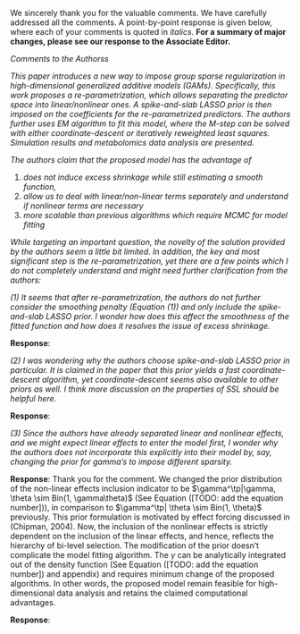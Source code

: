 We sincerely thank you for the valuable comments. We have carefully addressed all the comments. A point-by-point response is given below, where each of your comments is quoted in _italics_. __For a summary of major changes, please see our response to the Associate Editor.__

\bigskip

_Comments to the Authorss_

_This paper introduces a new way to impose group sparse regularization in high-dimensional generalized additive models (GAMs). Specifically, this work proposes a re-parametrization, which allows separating the predictor space into linear/nonlinear ones. A spike-and-slab LASSO prior is then imposed on the coefficients for the re-parametrized predictors. The authors further uses EM algorithm to fit this model, where the M-step can be solved with either coordinate-descent or iteratively reweighted least squares. Simulation results and metabolomics data analysis are presented._

_The authors claim that the proposed model has the advantage of_

  1. _does not induce excess shrinkage while still estimating a smooth function,_
  2. _allow us to deal with linear/non-linear terms separately and understand if nonlinear terms are necessary_
  3. _more scalable than previous algorithms which require MCMC for model fitting_

_While targeting an important question, the novelty of the solution provided by the authors seem a little bit limited. In addition, the key and most significant step is the re-parametrization, yet there are a few points which I do not completely understand and might need further clarification from the authors:_

_(1) It seems that after re-parametrization, the authors do not further consider the smoothing penalty (Equation (1)) and only include the spike-and-slab LASSO prior. I wonder how does this affect the smoothness of the fitted function and how does it resolves the issue of excess shrinkage._

__Response__:
\bigskip

_(2) I was wondering why the authors choose spike-and-slab LASSO prior in particular. It is claimed in the paper that this prior yields a fast coordinate-descent algorithm, yet coordinate-descent seems also available to other priors as well. I think more discussion on the properties of SSL should be helpful here._

__Response__:
\bigskip

_(3) Since the authors have already separated linear and nonlinear effects, and we might expect linear effects to enter the model first, I wonder why the authors does not incorporate this explicitly into their model by, say, changing the prior for gamma’s to impose different sparsity._

__Response__: Thank you for the comment. We changed the prior distribution of the non-linear effects inclusion indicator to be $\gamma^\tp|\gamma, \theta \sim Bin(1, \gamma\theta)$ (See Equation ([TODO: add the equation number])), in comparison to $\gamma^\tp| \theta \sim Bin(1, \theta)$ previously. This prior formulation is motivated by effect forcing discussed in (Chipman, 2004). Now, the inclusion of the nonlinear effects is strictly dependent on the inclusion of the linear effects, and hence, reflects the hierarchy of bi-level selection. The modification of the prior doesn't complicate the model fitting algorithm. The $\gamma$ can be analytically integrated out of the density function (See Equation ([TODO: add the equation number]) and appendix) and requires minimum change of the proposed algorithms. In other words, the proposed model remain feasible for high-dimensional data analysis and retains the claimed computational advantages.

\bigskip

\em
Besides, some writing of this paper should better be polished and some typos corrected. For example:
\begin{enumerate}
\item In page 3, line 31, what does "in the prior density function" mean?
\item Same page, line 43 to line 45, the notation here is a little bit confusing.
\item Page 5, line 17-18, how shall we understand this statement and any explanations?
\item Page 5 line 37 and page 6 line 21-22, the implication seems to be ‘SSL is not a continuous prior’, which is not true.
\item Page 6, line 16, missing a period at the end.
\item Page 6, line 30, there are duplicate "the’".
\item Page 6, line 56, ‘converge’ should be ‘converges’.
\item Page 9, line 24-25, there seems to be duplicated "variance-covariance matrix".
\item page 11, line 8, there are some problems with the table reference.
\item In section 4, what is definition for the "deviance"?
\end{enumerate}
\em

__Response__:
\bigskip